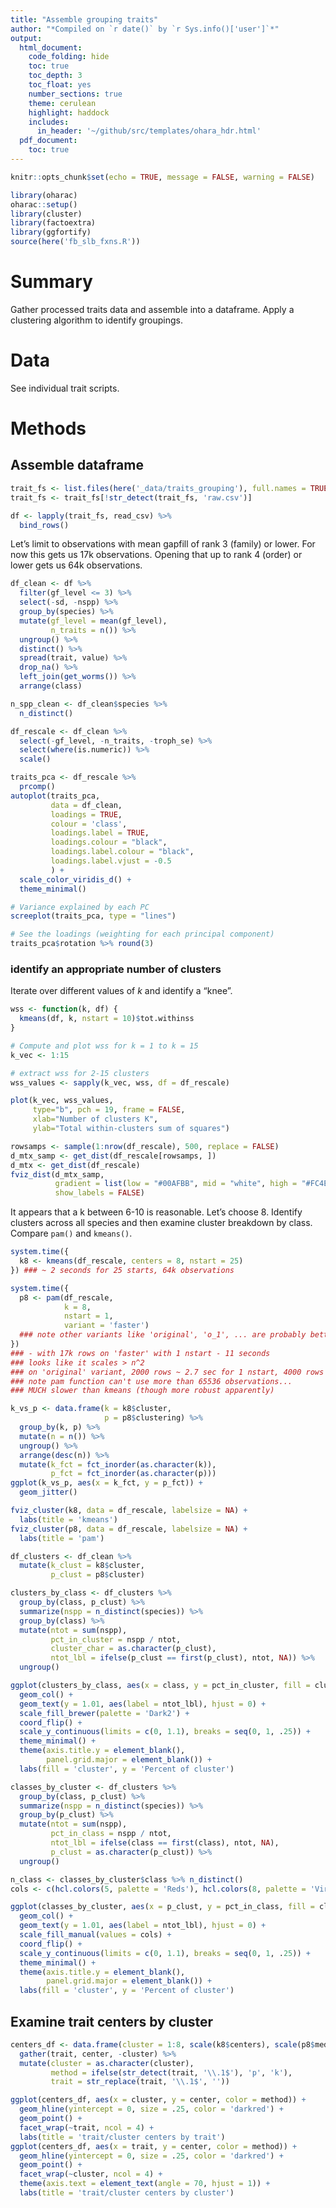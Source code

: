 ```yaml
---
title: "Assemble grouping traits"
author: "*Compiled on `r date()` by `r Sys.info()['user']`*"
output: 
  html_document:
    code_folding: hide
    toc: true
    toc_depth: 3
    toc_float: yes
    number_sections: true
    theme: cerulean
    highlight: haddock
    includes: 
      in_header: '~/github/src/templates/ohara_hdr.html'
  pdf_document:
    toc: true
---
```


``` r

knitr::opts_chunk$set(echo = TRUE, message = FALSE, warning = FALSE)

library(oharac)
oharac::setup()
library(cluster)
library(factoextra)
library(ggfortify)
source(here('fb_slb_fxns.R'))


```

# Summary

Gather processed traits data and assemble into a dataframe.  Apply a clustering algorithm to identify groupings.

# Data

See individual trait scripts.

# Methods

## Assemble dataframe

```r
trait_fs <- list.files(here('_data/traits_grouping'), full.names = TRUE)
trait_fs <- trait_fs[!str_detect(trait_fs, 'raw.csv')]

df <- lapply(trait_fs, read_csv) %>%
  bind_rows()
```

Let's limit to observations with mean gapfill of rank 3 (family) or lower.  For now this gets us 17k observations.  Opening that up to rank 4 (order) or lower gets us 64k observations.

```r
df_clean <- df %>%
  filter(gf_level <= 3) %>%
  select(-sd, -nspp) %>% 
  group_by(species) %>%
  mutate(gf_level = mean(gf_level),
         n_traits = n()) %>%
  ungroup() %>%
  distinct() %>%
  spread(trait, value) %>%
  drop_na() %>%
  left_join(get_worms()) %>%
  arrange(class)

n_spp_clean <- df_clean$species %>%
  n_distinct()

df_rescale <- df_clean %>%
  select(-gf_level, -n_traits, -troph_se) %>%
  select(where(is.numeric)) %>%
  scale()
```

``` r
traits_pca <- df_rescale %>%
  prcomp()
autoplot(traits_pca,
         data = df_clean,
         loadings = TRUE,
         colour = 'class',
         loadings.label = TRUE,
         loadings.colour = "black",
         loadings.label.colour = "black",
         loadings.label.vjust = -0.5
         ) +
  scale_color_viridis_d() +
  theme_minimal()

# Variance explained by each PC
screeplot(traits_pca, type = "lines")

# See the loadings (weighting for each principal component)
traits_pca$rotation %>% round(3)
```

### identify an appropriate number of clusters

Iterate over different values of $k$ and identify a "knee".
``` r
wss <- function(k, df) {
  kmeans(df, k, nstart = 10)$tot.withinss
}

# Compute and plot wss for k = 1 to k = 15
k_vec <- 1:15

# extract wss for 2-15 clusters
wss_values <- sapply(k_vec, wss, df = df_rescale)

plot(k_vec, wss_values,
     type="b", pch = 19, frame = FALSE, 
     xlab="Number of clusters K",
     ylab="Total within-clusters sum of squares")

rowsamps <- sample(1:nrow(df_rescale), 500, replace = FALSE)
d_mtx_samp <- get_dist(df_rescale[rowsamps, ])
d_mtx <- get_dist(df_rescale)
fviz_dist(d_mtx_samp, 
          gradient = list(low = "#00AFBB", mid = "white", high = "#FC4E07"),
          show_labels = FALSE)

```

It appears that a k between 6-10 is reasonable.  Let's choose 8.  Identify clusters across all species and then examine cluster breakdown by class.  Compare `pam()` and `kmeans()`.

``` r
system.time({
  k8 <- kmeans(df_rescale, centers = 8, nstart = 25)
}) ### ~ 2 seconds for 25 starts, 64k observations

system.time({
  p8 <- pam(df_rescale, 
            k = 8,
            nstart = 1,
            variant = 'faster')
  ### note other variants like 'original', 'o_1', ... are probably better choices
}) 
### - with 17k rows on 'faster' with 1 nstart - 11 seconds
### looks like it scales > n^2 
### on 'original' variant, 2000 rows ~ 2.7 sec for 1 nstart, 4000 rows ~ 18.5 sec
### note pam function can't use more than 65536 observations...
### MUCH slower than kmeans (though more robust apparently)

k_vs_p <- data.frame(k = k8$cluster,
                     p = p8$clustering) %>%
  group_by(k, p) %>%
  mutate(n = n()) %>%
  ungroup() %>%
  arrange(desc(n)) %>%
  mutate(k_fct = fct_inorder(as.character(k)),
         p_fct = fct_inorder(as.character(p)))
ggplot(k_vs_p, aes(x = k_fct, y = p_fct)) +
  geom_jitter()

fviz_cluster(k8, data = df_rescale, labelsize = NA) +
  labs(title = 'kmeans')
fviz_cluster(p8, data = df_rescale, labelsize = NA) +
  labs(title = 'pam')

df_clusters <- df_clean %>%
  mutate(k_clust = k8$cluster,
         p_clust = p8$cluster)
```

``` r
clusters_by_class <- df_clusters %>%
  group_by(class, p_clust) %>%
  summarize(nspp = n_distinct(species)) %>%
  group_by(class) %>%
  mutate(ntot = sum(nspp),
         pct_in_cluster = nspp / ntot,
         cluster_char = as.character(p_clust),
         ntot_lbl = ifelse(p_clust == first(p_clust), ntot, NA)) %>%
  ungroup()

ggplot(clusters_by_class, aes(x = class, y = pct_in_cluster, fill = cluster_char)) +
  geom_col() +
  geom_text(y = 1.01, aes(label = ntot_lbl), hjust = 0) +
  scale_fill_brewer(palette = 'Dark2') +
  coord_flip() +
  scale_y_continuous(limits = c(0, 1.1), breaks = seq(0, 1, .25)) +
  theme_minimal() +
  theme(axis.title.y = element_blank(),
        panel.grid.major = element_blank()) +
  labs(fill = 'cluster', y = 'Percent of cluster')
```

``` r
classes_by_cluster <- df_clusters %>%
  group_by(class, p_clust) %>%
  summarize(nspp = n_distinct(species)) %>%
  group_by(p_clust) %>%
  mutate(ntot = sum(nspp),
         pct_in_class = nspp / ntot,
         ntot_lbl = ifelse(class == first(class), ntot, NA),
         p_clust = as.character(p_clust)) %>%
  ungroup()

n_class <- classes_by_cluster$class %>% n_distinct()
cols <- c(hcl.colors(5, palette = 'Reds'), hcl.colors(8, palette = 'Viridis'))[sample(1:13,13)]

ggplot(classes_by_cluster, aes(x = p_clust, y = pct_in_class, fill = class)) +
  geom_col() +
  geom_text(y = 1.01, aes(label = ntot_lbl), hjust = 0) +
  scale_fill_manual(values = cols) +
  coord_flip() +
  scale_y_continuous(limits = c(0, 1.1), breaks = seq(0, 1, .25)) +
  theme_minimal() +
  theme(axis.title.y = element_blank(),
        panel.grid.major = element_blank()) +
  labs(fill = 'cluster', y = 'Percent of cluster')
```

## Examine trait centers by cluster

```r
centers_df <- data.frame(cluster = 1:8, scale(k8$centers), scale(p8$medoids)) %>%
  gather(trait, center, -cluster) %>%
  mutate(cluster = as.character(cluster),
         method = ifelse(str_detect(trait, '\\.1$'), 'p', 'k'),
         trait = str_replace(trait, '\\.1$', ''))

ggplot(centers_df, aes(x = cluster, y = center, color = method)) +
  geom_hline(yintercept = 0, size = .25, color = 'darkred') +
  geom_point() +
  facet_wrap(~trait, ncol = 4) +
  labs(title = 'trait/cluster centers by trait')
ggplot(centers_df, aes(x = trait, y = center, color = method)) +
  geom_hline(yintercept = 0, size = .25, color = 'darkred') +
  geom_point() +
  facet_wrap(~cluster, ncol = 4) +
  theme(axis.text = element_text(angle = 70, hjust = 1)) +
  labs(title = 'trait/cluster centers by cluster')
```

